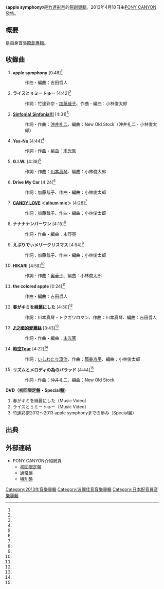 {{Infobox Album 
| Name           = apple symphony
| Type           = [[專輯|專輯]]
| Artist         = [[竹達彩奈|竹達彩奈]]
| Released       = 2013年4月10日
| Recorded       =  
| Genre          = [[J-POP|J-POP]]
| Length         =  60分09秒<ref name="tower">{{Cite web|date=|url=http://tower.jp/item/3210151/apple-symphony-%5bCD＋DVD%5d＜初回限定盤＞|title=apple symphony ［CD+DVD］＜初回限定盤＞|work=|author=|publisher=[[TOWER_RECORDS|TOWER RECORDS]]|accessdate=2013-04-10|archive-date=2016-03-04|archive-url=https://web.archive.org/web/20160304234438/http://tower.jp/item/3210151/apple-symphony-%5BCD%EF%BC%8BDVD%5D%EF%BC%9C%E5%88%9D%E5%9B%9E%E9%99%90%E5%AE%9A%E7%9B%A4%EF%BC%9E|dead-url=no}}</ref>
| Label          = [[PONY_CANYON|PONY CANYON]]
| Producer       = 
| Reviews        = 
| Chart position =
| Certification  = 
| Last album     = 
| This album     = '''apple symphony'''<br/>（2013年）
| Next album     = -
| Misc           = {{Singles
 | Name          =  apple symphony
 | Type          = 錄音室專輯
 | Single 1      = [[Sinfonia!_Sinfonia!!!|Sinfonia! Sinfonia!!!]]
 | Single 1 date = 2012年4月11日
 | Single 2      = [[♪之國的愛麗絲|♪之國的愛麗絲]]
 | Single 2 date = 2012年9月12日
 | Single 3      = [[時空Tour|時空Tour]]
 | Single 3 date = 2013年1月9日
}}}}

《'''apple symphony'''》是[[竹達彩奈|竹達彩奈]]的[[錄音室專輯|原創專輯]]。2013年4月10日由[[PONY_CANYON|PONY CANYON]]發售。

== 概要 ==
是自身首張[[錄音室專輯|原創專輯]]。

== 收錄曲 ==
# '''apple symphony''' [0:46]<ref name="tower"/>
#: 作曲・編曲：吉田哲人
# '''ライスとぅミートゅー''' [4:42]<ref name="tower"/>
#: 作詞：竹達彩奈・[[加藤哉子|加藤哉子]]、作曲・編曲：小林俊太郎 
# '''[[Sinfonia!_Sinfonia!!!|Sinfonia! Sinfonia!!!]]''' [4:31]<ref name="tower"/>
#: 作詞・作曲：[[沖井礼二|沖井礼二]]、編曲：New Old Stock（沖井礼二・小林俊太郎）
# '''Yes-No''' [4:44]<ref name="tower"/>
#: 作詞・作曲・編曲：[[末光篤|末光篤]]
# '''G.I.W.''' [4:38]<ref name="tower"/>
#: 作詞・作曲：[[川本真琴|川本真琴]]、編曲：小林俊太郎 
# '''Drive My Car''' [4:24]<ref name="tower"/>
#: 作詞：加藤哉子、作曲・編曲：小林俊太郎 
# '''[[♪之國的愛麗絲|CANDY LOVE]] ＜album mix＞ ''' [4:28]<ref name="tower"/>
#: 作詞：加藤哉子、作曲・編曲：小林俊太郎 
# '''ナナナナンバーワン''' [4:15]<ref name="tower"/>
#: 作詞・作曲・編曲：永野亮
# '''えぶりでぃメリークリスマス''' [4:54]<ref name="tower"/>
#: 作詞：加藤哉子、作曲・編曲：小林俊太郎 
# '''HIKARI''' [4:58]<ref name="tower"/>
#: 作詞・作曲：[[奥華子|奥華子]]、編曲：小林俊太郎 
# '''the colored apple''' [0:24]<ref name="tower"/>
#: 作曲・編曲：吉田哲人
# '''春がキミを綺麗にした''' [4:30]<ref name="tower"/>
#: 作詞：川本真琴・トクガワロマン、作曲：川本真琴、編曲：吉田哲人
# '''[[♪之國的愛麗絲|♪之國的愛麗絲]]''' [3:43]<ref name="tower"/>
#: 作詞・作曲・編曲：[[SUEMITSU_&_THE_SUEMITH|末光篤]]
# '''[[時空Tour|時空Tour]]''' [4:22]<ref name="tower"/>
#: 作詞：[[いしわたり淳治|いしわたり淳治]]、作曲：[[筒美京平|筒美京平]]、編曲：小林俊太郎
# '''リズムとメロディの為のバラッド''' [4:44]<ref name="tower"/>
#: 作詞・作曲：沖井礼二、編曲：New Old Stock

'''DVD（初回限定盤・Special盤)'''
# 春がキミを綺麗にした（Music Video）
# ライスとぅミートゅー（Music Video）
# 竹達彩奈2012〜2013 apple symphonyまでの歩み（Special盤）

== 出典 ==
{{Reflist}}

== 外部連結 ==
* PONY CANYON介紹網頁
** [https://web.archive.org/web/20150406205717/http://hp.ponycanyon.co.jp/pchp/cgi-bin/PCHPM.pl?TRGID=PCHP_SKH_1010&CMD=DSP&DSP_SKHBNG=201200001976&DSP_SKHKETSEQ=002 初回限定盤]
** [https://web.archive.org/web/20130613054447/http://hp.ponycanyon.co.jp/pchp/cgi-bin/PCHPM.pl?TRGID=PCHP_SKH_1010&CMD=DSP&DSP_SKHBNG=201200001976&DSP_SKHKETSEQ=003 通常盤]
** [https://web.archive.org/web/20150407063346/http://hp.ponycanyon.co.jp/pchp/cgi-bin/PCHPM.pl?TRGID=PCHP_SKH_1010&CMD=DSP&DSP_SKHBNG=201200001976&DSP_SKHKETSEQ=001 特別盤]

{{DEFAULTSORT:Apple symphony}}
[[Category:2013年音樂專輯|Category:2013年音樂專輯]]
[[Category:波麗佳音音樂專輯|Category:波麗佳音音樂專輯]]
[[Category:日本配音員音樂專輯|Category:日本配音員音樂專輯]]